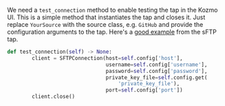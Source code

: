 We need a `test_connection` method to enable testing the tap in the Kozmo UI. This is a simple method that instantiates the tap and closes it. Just replace `YourSource` with the source class, e.g. `GitHub` and provide the configuration arguments to the tap. Here's a [good example](https://github.com/kozmoai/kozmoai/blob/master/kozmo_integrations/kozmo_integrations/sources/sftp/__init__.py#L28-L35) from the sFTP tap.

```python
def test_connection(self) -> None:
        client = SFTPConnection(host=self.config['host'],
                                username=self.config['username'],
                                password=self.config['password'],
                                private_key_file=self.config.get(
                                    'private_key_file'),
                                port=self.config['port'])
        client.close()
```